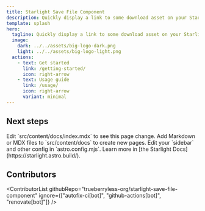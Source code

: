```yaml
---
title: Starlight Save File Component
description: Quickly display a link to some download asset on your Starlight site.
template: splash
hero:
  tagline: Quickly display a link to some download asset on your Starlight site.
  image:
    dark: ../../assets/big-logo-dark.png
    light: ../../assets/big-logo-light.png
  actions:
    - text: Get started
      link: /getting-started/
      icon: right-arrow
    - text: Usage guide
      link: /usage/
      icon: right-arrow
      variant: minimal
---
```



## Next steps

<CardGrid stagger>
  <Card title="Update content" icon="pencil">
    Edit `src/content/docs/index.mdx` to see this page change.
  </Card>
  <Card title="Add new content" icon="add-document">
    Add Markdown or MDX files to `src/content/docs` to create new pages.
  </Card>
  <Card title="Configure your site" icon="setting">
    Edit your `sidebar` and other config in `astro.config.mjs`.
  </Card>
  <Card title="Read the docs" icon="open-book">
    Learn more in [the Starlight Docs](https://starlight.astro.build/).
  </Card>
</CardGrid>

## Contributors


<ContributorList githubRepo="trueberryless-org/starlight-save-file-component" ignore={["autofix-ci[bot]", "github-actions[bot]", "renovate[bot]"]} />

